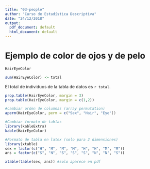 ```yaml
---
title: "03-people"
author: "Curso de Estadística Descriptiva"
date: "24/12/2018"
output:
  pdf_document: default
  html_document: default
---
```


# Ejemplo de color de ojos y de pelo

```r
HairEyeColor

sum(HairEyeColor) -> total
```

El total de individuos de la tabla de datos es `r total`.

```r
prop.table(HairEyeColor, margin = 3)
prop.table(HairEyeColor, margin = c(1,2))
```

```r
#cambiar orden de columnas (array permutation)
aperm(HairEyeColor, perm = c("Sex", "Hair", "Eye"))
```

```r
#Cambiar formato de tablas
library(kableExtra)
kable(HairEyeColor)
```

```r
#Formato de tabla en latex (solo para 2 dimensiones)
library(xtable)
sex = factor(c("H", "M", "M", "M", "H", "H", "M", "M"))
ans = factor(c("S", "N", "S", "S", "S", "N", "N", "S"))

xtable(table(sex, ans)) #solo aparece en pdf
```

